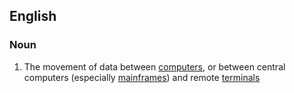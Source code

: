 ==English==

===Noun===
{{en-noun|sg=[[data]] [[communications]]|-}}

#{{computing}} The movement of data between [[computer]]s, or between central computers (especially [[mainframe]]s) and remote [[terminal]]s